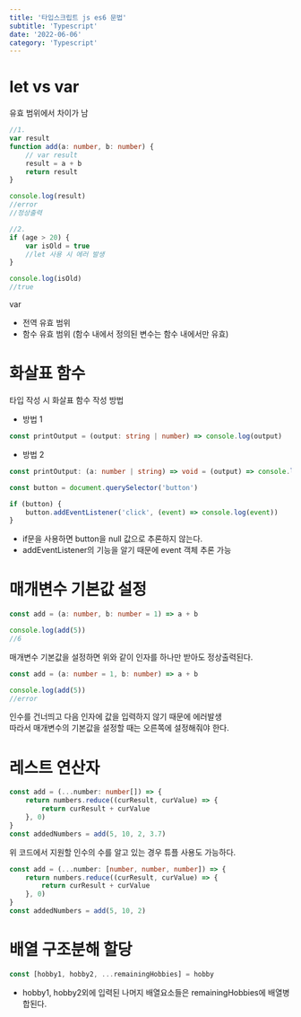 ```yaml
---
title: '타입스크립트 js es6 문법'
subtitle: 'Typescript'
date: '2022-06-06'
category: 'Typescript'
---
```


# let vs var

유효 범위에서 차이가 남

```ts
//1.
var result
function add(a: number, b: number) {
    // var result
    result = a + b
    return result
}

console.log(result)
//error
//정상출력

//2.
if (age > 20) {
    var isOld = true
    //let 사용 시 에러 발생
}

console.log(isOld)
//true
```

var

-   전역 유효 범위
-   함수 유효 범위 (함수 내에서 정의된 변수는 함수 내에서만 유효)

# 화살표 함수

타입 작성 시 화살표 함수 작성 방법

-   방법 1

```ts
const printOutput = (output: string | number) => console.log(output)
```

-   방법 2

```ts
const printOutput: (a: number | string) => void = (output) => console.log(output)
```

```ts
const button = document.querySelector('button')

if (button) {
    button.addEventListener('click', (event) => console.log(event))
}
```

-   if문을 사용하면 button을 null 값으로 추론하지 않는다.
-   addEventListener의 기능을 알기 때문에 event 객체 추론 가능

# 매개변수 기본값 설정

```ts
const add = (a: number, b: number = 1) => a + b

console.log(add(5))
//6
```

매개변수 기본값을 설정하면 위와 같이 인자를 하나만 받아도 정상출력된다.

```ts
const add = (a: number = 1, b: number) => a + b

console.log(add(5))
//error
```

인수를 건너띄고 다음 인자에 값을 입력하지 않기 때문에 에러발생  
따라서 매개변수의 기본값을 설정할 때는 오른쪽에 설정해줘야 한다.

# 레스트 연산자

```ts
const add = (...number: number[]) => {
    return numbers.reduce((curResult, curValue) => {
        return curResult + curValue
    }, 0)
}
const addedNumbers = add(5, 10, 2, 3.7)
```

위 코드에서 지원할 인수의 수를 알고 있는 경우 튜플 사용도 가능하다.

```ts
const add = (...number: [number, number, number]) => {
    return numbers.reduce((curResult, curValue) => {
        return curResult + curValue
    }, 0)
}
const addedNumbers = add(5, 10, 2)
```

# 배열 구조분해 할당

```ts
const [hobby1, hobby2, ...remainingHobbies] = hobby
```

-   hobby1, hobby2외에 입력된 나머지 배열요소들은 remainingHobbies에 배열병합된다.
